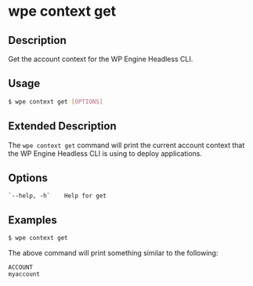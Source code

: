 # wpe context get

## Description

Get the account context for the WP Engine Headless CLI.

## Usage

```bash
$ wpe context get [OPTIONS]
```

## Extended Description

The `wpe context get` command will print the current account context that the WP Engine Headless CLI is using to deploy applications.

## Options

```
`--help, -h`    Help for get
```

## Examples

```bash
$ wpe context get
```

The above command will print something similar to the following:

```text
ACCOUNT
myaccount
```
